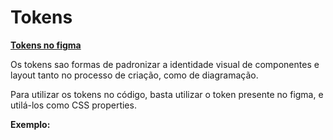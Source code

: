 
<Meta title="Tokens/Introdução" />

# Tokens

**[Tokens no figma](https://www.figma.com/file/4QvnRfhttlJ2hIKQbuEPZl/Tokens?node-id=308%3A120)**

Os tokens sao formas de padronizar a identidade visual de componentes e layout tanto no processo de criação, como de
diagramação.

Para utilizar os tokens no código, basta utilizar o token presente no figma, e utilá-los como CSS properties.

**Exemplo:**

